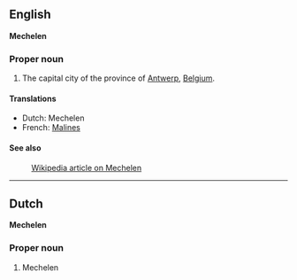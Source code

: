 ==English==
'''Mechelen'''

===Proper noun===

#The capital city of the province of [[Antwerp]], [[Belgium]].

====Translations====
*Dutch: Mechelen
*French: [[Malines]]

====See also====
:[[en:Mechelen|Wikipedia article on Mechelen]]

----
==Dutch==
'''Mechelen'''

===Proper noun===

#Mechelen